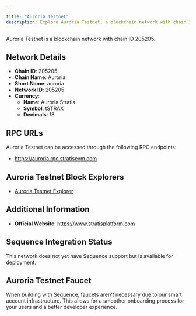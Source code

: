 ```yaml
---

title: "Auroria Testnet"
description: Explore Auroria Testnet, a blockchain network with chain ID 205205. Learn about its native currency, Auroria Stratis, and how to interact with the network.
---
```




Auroria Testnet is a blockchain network with chain ID 205205.

## Network Details

- **Chain ID**: 205205
- **Chain Name**: Auroria
- **Short Name**: auroria
- **Network ID**: 205205
- **Currency**: 
  - **Name**: Auroria Stratis
  - **Symbol**: tSTRAX
  - **Decimals**: 18

## RPC URLs

Auroria Testnet can be accessed through the following RPC endpoints:

- https://auroria.rpc.stratisevm.com

## Auroria Testnet Block Explorers

- [Auroria Testnet Explorer](https://auroria.explorer.stratisevm.com)

## Additional Information

- **Official Website**: https://www.stratisplatform.com

## Sequence Integration Status

This network does not yet have Sequence support but is available for deployment.

## Auroria Testnet Faucet

When building with Sequence, faucets aren't necessary due to our smart account infrastructure. This allows for a smoother onboarding process for your users and a better developer experience.
